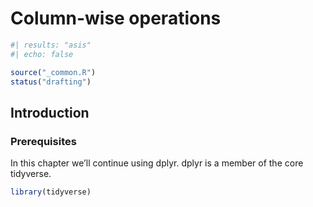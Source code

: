 # Column-wise operations {#column-wise}

::: status
```r
#| results: "asis"
#| echo: false

source("_common.R")
status("drafting")
```
:::

## Introduction

<!--# TO DO: Write introduction. -->

### Prerequisites

In this chapter we'll continue using dplyr.
dplyr is a member of the core tidyverse.

```r
library(tidyverse)
```

<!--# TO DO: Write chapter around across, etc. -->
